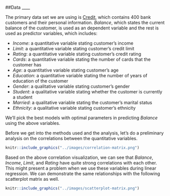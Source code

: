 ##Data
____

The primary data set we are using is [Credit](http://www-bcf.usc.edu/~gareth/ISL/Credit.csv), which contains 400 bank customers and their personal information. _Balance_, which states the current balance of the customer, is used as an dependent variable and the rest is used as predictor variables, which includes:

- _Income_: a quantitative variable stating customer's income
- _Limit_: a quantitative variable stating customer's credit limit
- _Rating_: a quantitative variable stating customer's credit rating
- _Cards_: a quantitative variable stating the number of cards that the customer has
- _Age_: a quantitative variable stating customer's age
- _Education_: a quantitative variable stating the number of years of education of the customer
- _Gender_: a qualitative variable stating customer's gender
- _Student_: a qualitative variable stating whether the customer is currently a student
- _Married_: a qualitative variable stating the customer's marital status
- _Ethnicity_: a qualitative variable stating customer's ethnicity

We'll pick the best models with optimal parameters in predicting _Balance_ using the above variables.

Before we get into the methods used and the analysis, let's do a preliminary analysis on the correlations between the quantitative variables.

```r
knitr::include_graphics("../images/correlation-matrix.png")
```

Based on the above correlation visualization, we can see that _Balance_, _Income_, _Limit_, and _Rating_ have quite strong correlations with each other. This might present a problem when we use these variables during linear regression. We can demonstrate the same relationships with the following scatterplot matrix as well.

```r
knitr::include_graphics("../images/scatterplot-matrix.png")
```